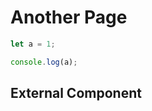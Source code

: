 # Another Page

```js filename="demo.js" {3} copy
let a = 1;

console.log(a);
```
## External Component
